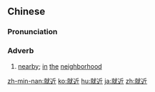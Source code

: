 ==Chinese==
{{zh-forms}}

===Pronunciation===
{{zh-pron
|m=jiùjìn
|c=zau6 gan6
|h=pfs=chhiu-khiun
|mn=chiūⁿ-kīn/chiūⁿ-kūn
|ma=Zh-jiùjìn.ogg
|cat=adv
}}

===Adverb===
{{zh-adv}}

# [[nearby]]; [[in]] [[the]] [[neighborhood]]

{{zh-cat|Advanced}}

[[zh-min-nan:就近]]
[[ko:就近]]
[[hu:就近]]
[[ja:就近]]
[[zh:就近]]